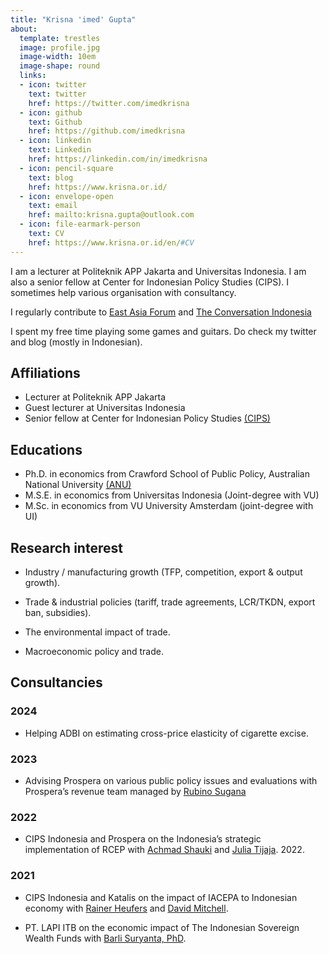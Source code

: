 ```yaml
---
title: "Krisna 'imed' Gupta"
about:
  template: trestles
  image: profile.jpg
  image-width: 10em
  image-shape: round
  links:
  - icon: twitter
    text: twitter
    href: https://twitter.com/imedkrisna
  - icon: github
    text: Github
    href: https://github.com/imedkrisna
  - icon: linkedin
    text: Linkedin
    href: https://linkedin.com/in/imedkrisna
  - icon: pencil-square
    text: blog
    href: https://www.krisna.or.id/
  - icon: envelope-open
    text: email
    href: mailto:krisna.gupta@outlook.com
  - icon: file-earmark-person
    text: CV
    href: https://www.krisna.or.id/en/#CV
---
```


I am a lecturer at Politeknik APP Jakarta and Universitas Indonesia. I am also a senior fellow at Center for Indonesian Policy Studies (CIPS). I sometimes help various organisation with consultancy. 

I regularly contribute to [East Asia Forum](https://eastasiaforum.org/author/krisna-gupta/) and [The Conversation Indonesia](https://theconversation.com/profiles/krisna-gupta-1133995)

I spent my free time playing some games and guitars. Do check my twitter and blog (mostly in Indonesian).

## Affiliations

- Lecturer at Politeknik APP Jakarta
- Guest lecturer at Universitas Indonesia
- Senior fellow at Center for Indonesian Policy Studies [(CIPS)](https://www.cips-indonesia.org/about)

## Educations

- Ph.D. in economics from Crawford School of Public Policy, Australian National University [(ANU)](https://crawford.anu.edu.au/people/phd/krisna-gupta)
- M.S.E. in economics from Universitas Indonesia (Joint-degree with VU)
- M.Sc. in economics from VU University Amsterdam (joint-degree with UI)

## Research interest

- Industry / manufacturing growth (TFP, competition, export & output growth).

- Trade & industrial policies (tariff, trade agreements, LCR/TKDN, export ban, subsidies).

- The environmental impact of trade.

- Macroeconomic policy and trade.

## Consultancies

### 2024

- Helping ADBI on estimating cross-price elasticity of cigarette excise.

### 2023

- Advising Prospera on various public policy issues and evaluations with Prospera's revenue team managed by [Rubino Sugana](https://www.linkedin.com/in/rubino-sugana-3aa341/)

### 2022

- CIPS Indonesia and Prospera on the Indonesia's strategic implementation of RCEP with [Achmad Shauki](https://www.linkedin.com/in/achmad-shauki-8991882a/) and [Julia Tijaja](https://www.linkedin.com/in/julia-tijaja-a561074/). 2022.

### 2021

- CIPS Indonesia and Katalis on the impact of IACEPA to Indonesian economy with [Rainer Heufers](https://www.linkedin.com/in/rainerheufers/?originalSubdomain=id) and [David Mitchell](https://www.linkedin.com/in/david-mitchell-05147/).

- PT. LAPI ITB on the economic impact of The Indonesian Sovereign Wealth Funds with [Barli Suryanta, PhD](https://www.linkedin.com/in/barli-suryanta-phd-489ab076/?originalSubdomain=id).